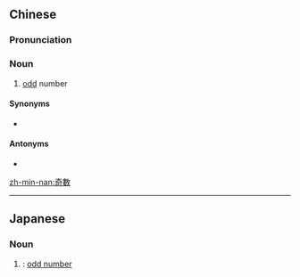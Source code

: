 {{also|奇数}}
==Chinese==
{{zh-forms|s=奇数}}

===Pronunciation===
{{zh-pron
|m=jīshù
|c=gei1 sou3
|mn=qz:kha-sò͘/tw,xm,zz:khia-sò͘/qz,xm,zz:ki-sò͘
|cat=n
}}

===Noun===
{{zh-noun}}
# [[odd]] number

====Synonyms====
* {{zh-l|單數}}

====Antonyms====
* {{zh-l|偶數}}

[[zh-min-nan:奇數]]

----

==Japanese==
{{ja-kanjitab|き|すう|yomi=on}}

===Noun===
{{ja-noun|きすう|shin=奇数}}

# {{kyujitai spelling of|奇数}}: [[odd number]]